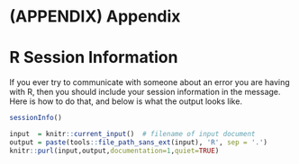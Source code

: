 # (APPENDIX) Appendix {-}

# R Session Information {#cha-r-session-information}

If you ever try to communicate with someone about an error you are having with R, 
then you should include your session information in the message. Here is how to 
do that, and below is what the output looks like.

```r
sessionInfo()
```

```r
input  = knitr::current_input()  # filename of input document
output = paste(tools::file_path_sans_ext(input), 'R', sep = '.')
knitr::purl(input,output,documentation=1,quiet=TRUE)
```